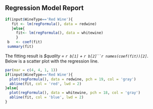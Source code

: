 Regression Model Report
----------------------------------------------------------
```r
if(input$WineType=='Red Wine'){ 
   fit <- lm(regFormula(), data = redwine)
   }else{
     fit<- lm(regFormula(), data = whitewine)
     }
 b   <- coef(fit)
 summary(fit)
```

The fitting result is *$quality = `r b[1]` + `r b[2]``r names(coef(fit))[2]`*.
Below is a scatter plot with the regression line.

```r
par(mar = c(4, 4, 1, 1))
if(input$WineType=='Red Wine'){
  plot(regFormula(), data = redwine, pch = 19, col = 'gray')
  abline(fit, col = 'red', lwd = 2)  
}else{
  plot(regFormula(), data = whitewine, pch = 18, col = 'gray')
  abline(fit, col = 'blue', lwd = 2) 
}

```